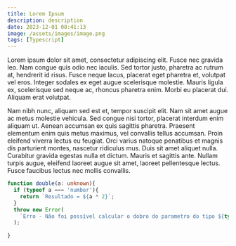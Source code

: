 ```yaml
---
title: Lorem Ipsum
description: description
date: 2023-12-01 08:41:13
image: /assets/images/image.png
tags: [Typescript]
---
```


Lorem ipsum dolor sit amet, consectetur adipiscing elit. Fusce nec gravida leo. Nam congue quis odio nec iaculis. Sed tortor justo, pharetra ac rutrum at, hendrerit id risus. Fusce neque lacus, placerat eget pharetra et, volutpat vel eros. Integer sodales ex eget augue scelerisque molestie. Mauris ligula ex, scelerisque sed neque ac, rhoncus pharetra enim. Morbi eu placerat dui. Aliquam erat volutpat.

Nam nibh nunc, aliquam sed est et, tempor suscipit elit. Nam sit amet augue ac metus molestie vehicula. Sed congue nisi tortor, placerat interdum enim aliquam ut. Aenean accumsan ex quis sagittis pharetra. Praesent elementum enim quis metus maximus, vel convallis tellus accumsan. Proin eleifend viverra lectus eu feugiat. Orci varius natoque penatibus et magnis dis parturient montes, nascetur ridiculus mus. Duis sit amet aliquet nulla. Curabitur gravida egestas nulla et dictum. Mauris et sagittis ante. Nullam turpis augue, eleifend laoreet augue sit amet, laoreet pellentesque lectus. Fusce faucibus lectus nec mollis convallis.

```typescript
function double(a: unknown){
  if (typeof a === 'number'){
    return `Resultado = ${a * 2}`;
  }
  throw new Error(
    `Erro - Não foi possível calcular o dobro do parametro do tipo ${typeof a}`
  );
  
} 
```